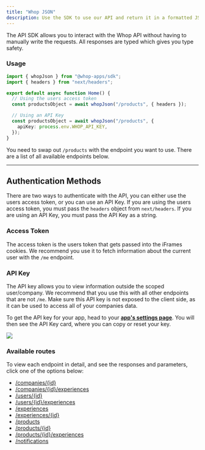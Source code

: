 ```yaml
---
title: "Whop JSON"
description: Use the SDK to use our API and return it in a formatted JSON response
---
```


The API SDK allows you to interact with the Whop API without having to manually write the requests. All responses are typed which gives you type safety.

### Usage

```typescript
import { whopJson } from "@whop-apps/sdk";
import { headers } from "next/headers";

export default async function Home() {
  // Using the users access token
  const productsObject = await whopJson("/products", { headers });

  // Using an API Key
  const productsObject = await whopJson("/products", {
    apiKey: process.env.WHOP_API_KEY,
  });
}
```

You need to swap out `/products` with the endpoint you want to use. There are a list of all available endpoints below.

---

## Authentication Methods

There are two ways to authenticate with the API, you can either use the users access token, or you can use an API Key. If you are using the users access token, you must pass the `headers` object from `next/headers`. If you are using an API Key, you must pass the API Key as a string.

### Access Token

The access token is the users token that gets passed into the iFrames cookies. We recommend you use it to fetch information about the current user with the `/me` endpoint.

### API Key

The API key allows you to view information outside the scoped user/company. We recommend that you use this with all other endpoints that are not `/me`. Make sure this API key is not exposed to the client side, as it can be used to access all of your companies data.

<Accordion title="How to get your API Key">

To get the API key for your app, head to your [**app's settings page**](https://dash.whop.com/settings/developer). You will then see the API Key card, where you can copy or reset your key.

<Frame>
  <img src="https://imgur.com/q23TKtQ.png" />
</Frame>

</Accordion>

### Available routes

To view each endpoint in detail, and see the responses and parameters, click one of the options below:

- [/companies/\{id\}](/apps/api/companies/retrieve)
- [/companies/\{id\}/experiences](/apps/api/companies/company-experiences)
- [/users/\{id\}](/apps/api/users/retrieve)
- [/users/\{id\}/experiences](/apps/api/users/get-experiences)
- [/experiences](/apps/api/experiences/list)
- [/experiences/\{id\}](/apps/api/experiences/retrieve)
- [/products](/apps/api/products/list)
- [/products/\{id\}](/apps/api/products/retrieve)
- [/products/\{id\}/experiences](/apps/api/products/retrieve-experiences)
- [/notifications](/apps/api/notifications/send)
